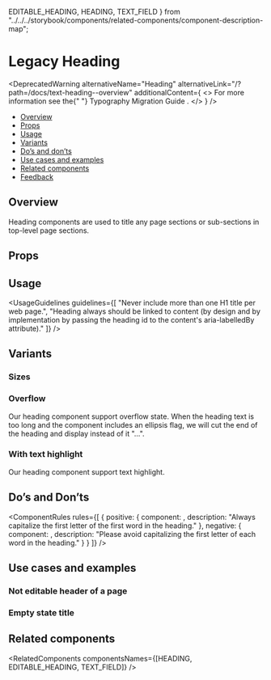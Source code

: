   EDITABLE_HEADING,
  HEADING,
  TEXT_FIELD
} from "../../../storybook/components/related-components/component-description-map";

<Meta of={LegacyHeadingStories} />

# Legacy Heading

<DeprecatedWarning
  alternativeName="Heading"
  alternativeLink="/?path=/docs/text-heading--overview"
  additionalContent={
    <>
      For more information see the{" "}
      <Link
        href="/?path=/docs/typography-migration-guide--page"
        target={Link.targets.PARENT}
        size="small"
        withoutSpacing
      >
        Typography Migration Guide
      </Link>
      .
    </>
  }
/>

- [Overview](#overview)
- [Props](#props)
- [Usage](#usage)
- [Variants](#variants)
- [Do’s and don’ts](#dos-and-donts)
- [Use cases and examples](#use-cases-and-examples)
- [Related components](#related-components)
- [Feedback](#feedback)

## Overview

Heading components are used to title any page sections or sub-sections in top-level page sections.

<Canvas>
  <Story of={LegacyHeadingStories.Overview} />
</Canvas>

## Props

<Controls />

## Usage

<UsageGuidelines
  guidelines={[
    "Never include more than one H1 title per web page.",
    "Heading always should be linked to content (by design and by implementation by passing the heading id to the content's aria-labelledBy attribute)."
  ]}
/>

<TipEditableHeading />

## Variants

### Sizes

<Canvas>
  <Story of={LegacyHeadingStories.Sizes} />
</Canvas>

### Overflow

Our heading component support overflow state.
When the heading text is too long and the component includes an ellipsis flag, we will cut the end of the heading and display instead of it "...".

<Canvas>
  <Story of={LegacyHeadingStories.Overflow} />
</Canvas>

### With text highlight

Our heading component support text highlight.

<Canvas>
  <Story of={LegacyHeadingStories.TextHighlight} />
</Canvas>

## Do’s and Don’ts

<ComponentRules
  rules={[
    {
      positive: {
        component: <Heading value="Hello world" />,
        description: "Always capitalize the first letter of the first word in the heading."
      },
      negative: {
        component: <Heading value="Hello World" />,
        description: "Please avoid capitalizing the first letter of each word in the heading."
      }
    }
  ]}
/>

## Use cases and examples

### Not editable header of a page

<Canvas>
  <Story of={LegacyHeadingStories.NotEditableHeaderOfAPage} />
</Canvas>

### Empty state title

<Canvas>
  <Story of={LegacyHeadingStories.EmptyStateTitle} />
</Canvas>

## Related components

<RelatedComponents componentsNames={[HEADING, EDITABLE_HEADING, TEXT_FIELD]} />
